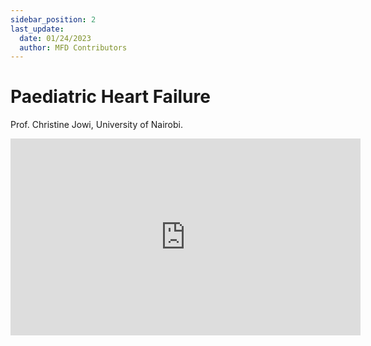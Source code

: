 ```yaml
---
sidebar_position: 2
last_update:
  date: 01/24/2023
  author: MFD Contributors
---
```


# Paediatric Heart Failure

Prof. Christine Jowi, University of Nairobi.

<div style={{ display: 'flex', justifyContent: 'center' }}>
  <iframe
    width="560"
    height="315"
    src="https://www.youtube-nocookie.com/embed/OGm_Xy6gcsQ?start=3"
    title="YouTube video player"
    frameborder="0"
    allow="accelerometer; autoplay; clipboard-write; encrypted-media; gyroscope; picture-in-picture; web-share"
    allowfullscreen
  ></iframe>
</div>
